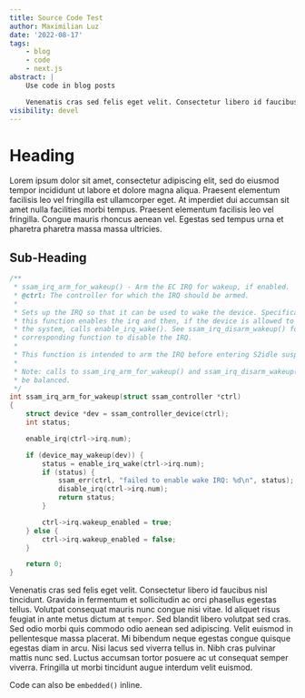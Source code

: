 ```yaml
---
title: Source Code Test
author: Maximilian Luz
date: '2022-08-17'
tags:
    - blog
    - code
    - next.js
abstract: |
    Use code in blog posts

    Venenatis cras sed felis eget velit. Consectetur libero id faucibus nisl tincidunt. Gravida in fermentum et sollicitudin ac [orci phasellus](https://test.com) egestas tellus. Volutpat consequat mauris nunc congue nisi vitae. Id aliquet risus feugiat in ante metus dictum at `tempor`. Sed blandit libero volutpat sed cras. Sed odio morbi quis commodo odio aenean sed adipiscing...
visibility: devel
---
```


# Heading

Lorem ipsum dolor sit amet, consectetur adipiscing elit, sed do eiusmod tempor incididunt ut labore et dolore magna aliqua. Praesent elementum facilisis leo vel fringilla est ullamcorper eget. At imperdiet dui accumsan sit amet nulla facilities morbi tempus. Praesent elementum facilisis leo vel fringilla. Congue mauris rhoncus aenean vel. Egestas sed tempus urna et pharetra pharetra massa massa ultricies.


## Sub-Heading

```c
/**
 * ssam_irq_arm_for_wakeup() - Arm the EC IRQ for wakeup, if enabled.
 * @ctrl: The controller for which the IRQ should be armed.
 *
 * Sets up the IRQ so that it can be used to wake the device. Specifically,
 * this function enables the irq and then, if the device is allowed to wake up
 * the system, calls enable_irq_wake(). See ssam_irq_disarm_wakeup() for the
 * corresponding function to disable the IRQ.
 *
 * This function is intended to arm the IRQ before entering S2idle suspend.
 *
 * Note: calls to ssam_irq_arm_for_wakeup() and ssam_irq_disarm_wakeup() must
 * be balanced.
 */
int ssam_irq_arm_for_wakeup(struct ssam_controller *ctrl)
{
    struct device *dev = ssam_controller_device(ctrl);
    int status;

    enable_irq(ctrl->irq.num);

    if (device_may_wakeup(dev)) {
        status = enable_irq_wake(ctrl->irq.num);
        if (status) {
            ssam_err(ctrl, "failed to enable wake IRQ: %d\n", status);
            disable_irq(ctrl->irq.num);
            return status;
        }

        ctrl->irq.wakeup_enabled = true;
    } else {
        ctrl->irq.wakeup_enabled = false;
    }

    return 0;
}
```

Venenatis cras sed felis eget velit. Consectetur libero id faucibus nisl tincidunt. Gravida in fermentum et sollicitudin ac orci phasellus egestas tellus. Volutpat consequat mauris nunc congue nisi vitae. Id aliquet risus feugiat in ante metus dictum at `tempor`. Sed blandit libero volutpat sed cras. Sed odio morbi quis commodo odio aenean sed adipiscing. Velit euismod in pellentesque massa placerat. Mi bibendum neque egestas congue quisque egestas diam in arcu. Nisi lacus sed viverra tellus in. Nibh cras pulvinar mattis nunc sed. Luctus accumsan tortor posuere ac ut consequat semper viverra. Fringilla ut morbi tincidunt augue interdum velit euismod.

Code can also be `embedded()` inline.
